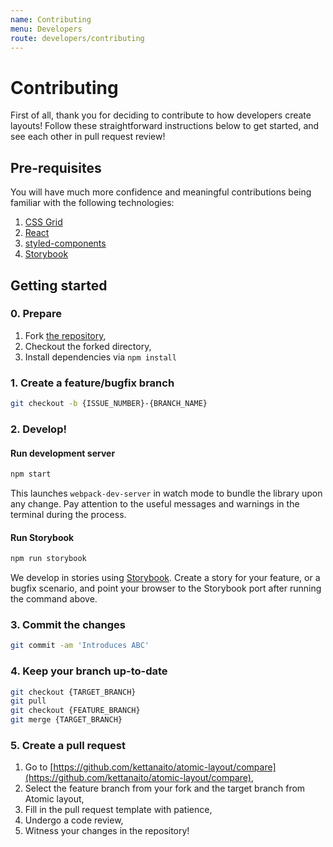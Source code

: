 ```yaml
---
name: Contributing
menu: Developers
route: developers/contributing
---
```


# Contributing

First of all, thank you for deciding to contribute to how developers create layouts! Follow these straightforward instructions below to get started, and see each other in pull request review!

## Pre-requisites

You will have much more confidence and meaningful contributions being familiar with the following technologies:

1. [CSS Grid](https://developer.mozilla.org/en-US/docs/Web/CSS/CSS_Grid_Layout)
2. [React](https://github.com/facebook/react)
3. [styled-components](https://github.com/styled-components/styled-components)
4. [Storybook](https://github.com/storybooks/storybook)

## Getting started

### 0. Prepare

1. Fork [the repository](https://github.com/kettanaito/atomic-layout),
2. Checkout the forked directory,
3. Install dependencies via `npm install`

### 1. Create a feature/bugfix branch

```bash
git checkout -b {ISSUE_NUMBER}-{BRANCH_NAME}
```

### 2. Develop!

#### Run development server

```bash
npm start
```

This launches `webpack-dev-server` in watch mode to bundle the library upon any change. Pay attention to the useful messages and warnings in the terminal during the process.

#### Run Storybook

```bash
npm run storybook
```

We develop in stories using [Storybook](https://github.com/storybooks/storybook). Create a story for your feature, or a bugfix scenario, and point your browser to the Storybook port after running the command above.

### 3. Commit the changes

```bash
git commit -am 'Introduces ABC'
```

### 4. Keep your branch up-to-date

```bash
git checkout {TARGET_BRANCH}
git pull
git checkout {FEATURE_BRANCH}
git merge {TARGET_BRANCH}
```

### 5. Create a pull request

1. Go to [https://github.com/kettanaito/atomic-layout/compare](https://github.com/kettanaito/atomic-layout/compare),
2. Select the feature branch from your fork and the target branch from Atomic layout,
3. Fill in the pull request template with patience,
4. Undergo a code review,
5. Witness your changes in the repository!

